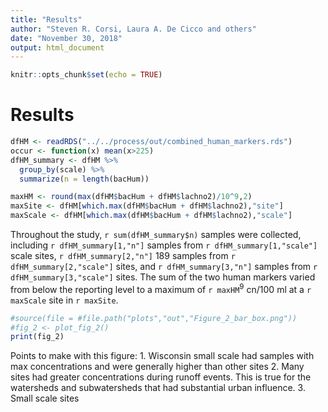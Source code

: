 ```yaml
---
title: "Results"
author: "Steven R. Corsi, Laura A. De Cicco and others"
date: "November 30, 2018"
output: html_document
---
```


```r
knitr::opts_chunk$set(echo = TRUE)
```


# Results {#results}

```r
dfHM <- readRDS("../../process/out/combined_human_markers.rds")
occur <- function(x) mean(x>225)
dfHM_summary <- dfHM %>% 
  group_by(scale) %>%
  summarize(n = length(bacHum))

maxHM <- round(max(dfHM$bacHum + dfHM$lachno2)/10^9,2)
maxSite <- dfHM[which.max(dfHM$bacHum + dfHM$lachno2),"site"]
maxScale <- dfHM[which.max(dfHM$bacHum + dfHM$lachno2),"scale"]
```
Throughout the study, `r sum(dfHM_summary$n)` samples were collected, including `r dfHM_summary[1,"n"]` samples from `r dfHM_summary[1,"scale"]` scale sites, `r dfHM_summary[2,"n"]` 189 samples from `r dfHM_summary[2,"scale"]` sites, and `r dfHM_summary[3,"n"]` samples from `r dfHM_summary[3,"scale"]` sites. The sum of the two human markers varied from below the reporting level to a maximum of `r maxHM`^9^ cn/100 ml at a `r maxScale` site in `r maxSite`.



```r
#source(file = #file.path("plots","out","Figure_2_bar_box.png"))
#fig_2 <- plot_fig_2()
print(fig_2)

```



Points to make with this figure:
1. Wisconsin small scale had samples with max concentrations and were generally higher than other sites
2. Many sites had greater concentrations during runoff events. This is true for the watersheds and subwatersheds that had substantial urban influence. 
3. Small scale sites
